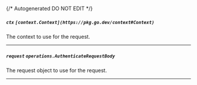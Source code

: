 {/* Autogenerated DO NOT EDIT  */}

##### `ctx` *`[context.Context](https://pkg.go.dev/context#Context)`*
The context to use for the request.

---
##### `request` *`operations.AuthenticateRequestBody`*
The request object to use for the request.
<Collapsible>
    <AuthenticateRequestBody/>
</Collapsible>

---
